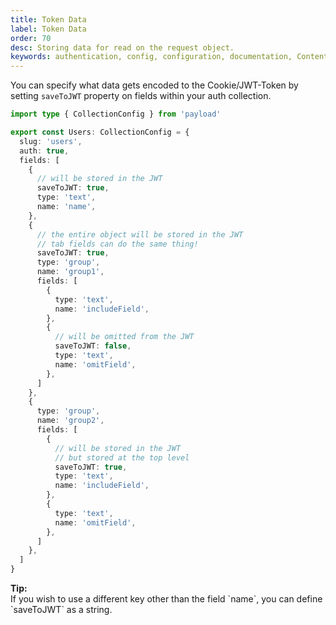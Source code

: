 ```yaml
---
title: Token Data
label: Token Data
order: 70
desc: Storing data for read on the request object.
keywords: authentication, config, configuration, documentation, Content Management System, cms, headless, javascript, node, react, nextjs
---
```


You can specify what data gets encoded to the Cookie/JWT-Token by setting `saveToJWT` property on fields within your auth collection.

```ts
import type { CollectionConfig } from 'payload'

export const Users: CollectionConfig = {
  slug: 'users',
  auth: true,
  fields: [
    {
      // will be stored in the JWT
      saveToJWT: true,
      type: 'text',
      name: 'name',
    },
    {
      // the entire object will be stored in the JWT
      // tab fields can do the same thing!
      saveToJWT: true,
      type: 'group',
      name: 'group1',
      fields: [
        {
          type: 'text',
          name: 'includeField',
        },
        {
          // will be omitted from the JWT
          saveToJWT: false,
          type: 'text',
          name: 'omitField',
        },
      ]
    },
    {
      type: 'group',
      name: 'group2',
      fields: [
        {
          // will be stored in the JWT
          // but stored at the top level
          saveToJWT: true,
          type: 'text',
          name: 'includeField',
        },
        {
          type: 'text',
          name: 'omitField',
        },
      ]
    },
  ]
}
```

<Banner type="success">
  <strong>Tip:</strong>
  <br/>
  If you wish to use a different key other than the field `name`, you can define `saveToJWT` as a string.
</Banner>
